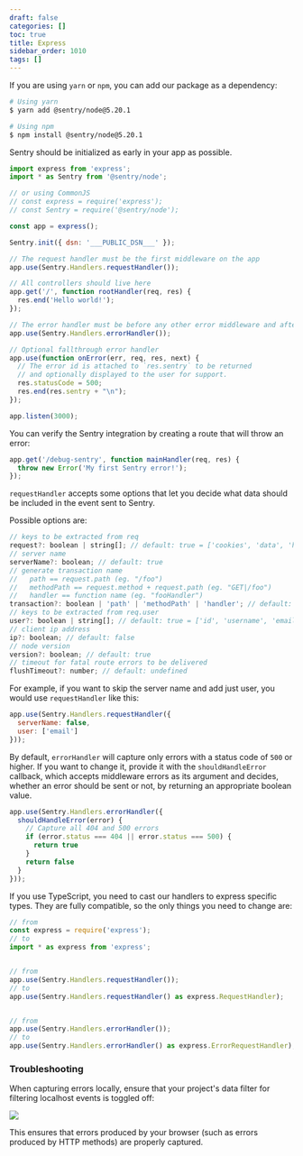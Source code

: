 ```yaml
---
draft: false
categories: []
toc: true
title: Express
sidebar_order: 1010
tags: []
---
```

<!-- WIZARD -->
If you are using `yarn` or `npm`, you can add our package as a dependency:

```bash
# Using yarn
$ yarn add @sentry/node@5.20.1

# Using npm
$ npm install @sentry/node@5.20.1
```

Sentry should be initialized as early in your app as possible.

```javascript
import express from 'express';
import * as Sentry from '@sentry/node';

// or using CommonJS
// const express = require('express');
// const Sentry = require('@sentry/node');

const app = express();

Sentry.init({ dsn: '___PUBLIC_DSN___' });

// The request handler must be the first middleware on the app
app.use(Sentry.Handlers.requestHandler());

// All controllers should live here
app.get('/', function rootHandler(req, res) {
  res.end('Hello world!');
});

// The error handler must be before any other error middleware and after all controllers
app.use(Sentry.Handlers.errorHandler());

// Optional fallthrough error handler
app.use(function onError(err, req, res, next) {
  // The error id is attached to `res.sentry` to be returned
  // and optionally displayed to the user for support.
  res.statusCode = 500;
  res.end(res.sentry + "\n");
});

app.listen(3000);
```

You can verify the Sentry integration by creating a route that will throw an error:

```js
app.get('/debug-sentry', function mainHandler(req, res) {
  throw new Error('My first Sentry error!');
});
```

`requestHandler` accepts some options that let you decide what data should be included in the event sent to Sentry.

Possible options are:

```js
// keys to be extracted from req
request?: boolean | string[]; // default: true = ['cookies', 'data', 'headers', 'method', 'query_string', 'url']
// server name
serverName?: boolean; // default: true
// generate transaction name
//   path == request.path (eg. "/foo")
//   methodPath == request.method + request.path (eg. "GET|/foo")
//   handler == function name (eg. "fooHandler")
transaction?: boolean | 'path' | 'methodPath' | 'handler'; // default: true = 'methodPath'
// keys to be extracted from req.user
user?: boolean | string[]; // default: true = ['id', 'username', 'email']
// client ip address
ip?: boolean; // default: false
// node version
version?: boolean; // default: true
// timeout for fatal route errors to be delivered
flushTimeout?: number; // default: undefined
```

For example, if you want to skip the server name and add just user, you would use `requestHandler` like this:

```js
app.use(Sentry.Handlers.requestHandler({
  serverName: false,
  user: ['email']
}));
```

By default, `errorHandler` will capture only errors with a status code of `500` or higher. If you want to change it, provide it with the `shouldHandleError` callback, which accepts middleware errors as its argument and decides, whether an error should be sent or not, by returning an appropriate boolean value.

```js
app.use(Sentry.Handlers.errorHandler({
  shouldHandleError(error) {
    // Capture all 404 and 500 errors
    if (error.status === 404 || error.status === 500) {
      return true
    }
    return false
  }
}));
```



If you use TypeScript, you need to cast our handlers to express specific types.
They are fully compatible, so the only things you need to change are:

```javascript
// from
const express = require('express');
// to
import * as express from 'express';


// from
app.use(Sentry.Handlers.requestHandler());
// to
app.use(Sentry.Handlers.requestHandler() as express.RequestHandler);


// from
app.use(Sentry.Handlers.errorHandler());
// to
app.use(Sentry.Handlers.errorHandler() as express.ErrorRequestHandler);
```

### Troubleshooting

When capturing errors locally, ensure that your project's data filter for filtering localhost events is toggled off:

![](express-data-filters.png)

This ensures that errors produced by your browser (such as errors produced by HTTP methods) are properly captured.
